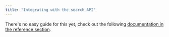 ```yaml
---
title: "Integrating with the search API"
---
```


There's no easy guide for this yet, check out the following [documentation in the reference section](/reference/search-category-apis/search-overview).